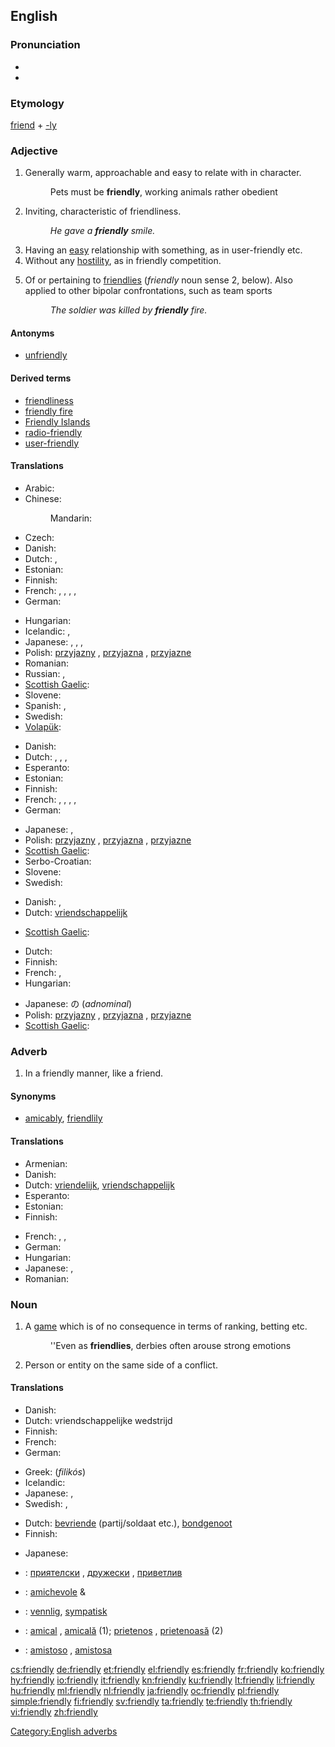 ==English==

===Pronunciation===
* {{IPA|/frˈɛndli/}}
* {{audio|en-us-friendly.ogg|Audio (US)}}

===Etymology===
[[friend]] + [[-ly]]

===Adjective===
{{en-adj|'''more friendly''' or '''[[friendlier]]'''|'''most friendly''' or '''[[friendliest]]'''}}

# Generally warm, approachable and easy to relate with in character.
#: Pets must be '''friendly''', working animals rather obedient
# Inviting, characteristic of friendliness.
#: ''He gave a '''friendly''' smile.''
# Having an [[easy]] relationship with something, as in user-friendly etc.
# Without any [[hostility]], as in friendly competition.
# {{military}} Of or pertaining to [[friendlies]] (''friendly'' noun sense 2, below). Also applied to other bipolar confrontations, such as team sports
#: ''The soldier was killed by '''friendly''' fire.''

====Antonyms====
* [[unfriendly]]

====Derived terms====
* [[friendliness]]
* [[friendly fire]]
* [[Friendly Islands]]
* [[radio-friendly]]
* [[user-friendly]]

====Translations====
{{trans-top|warm, approachable}}
* Arabic: {{t-|ar|لطيف|tr=laTiif}}
* Chinese:
*: Mandarin: {{t-|cmn|友好|tr=yǒuhǎo|sc=Hani}}
* Czech: {{t-|cs|přátelský|m}}
* Danish: {{t-|da|venlig}}
* Dutch: {{t+|nl|vriendelijk}}, {{t+|nl|hartelijk}}
* Estonian: {{t-|et|sõbralik}}
* Finnish: {{t+|fi|ystävällinen}}
* French: {{t+|fr|amical|m}}, {{t+|fr|amicale|f}}, {{t+|fr|aimable|m|f}}, {{t+|fr|gentil|m}}, {{t+|fr|gentille|f}}
* German: {{t+|de|freundlich}}
{{trans-mid}}
* Hungarian: {{t+|hu|barátságos}}
* Icelandic: {{t+|is|vingjarnlegur}},  {{t+|is|vinalegur}}
* Japanese: {{t-|ja|親切な|tr=''shinsetsuna''}}, {{t|ja|愛想のよい|tr=''aisō no yoi''}}, {{t|ja|人当たりのよい|tr=''hitoatari no yoi''}},
* Polish: [[przyjazny]] {{m}}, [[przyjazna]] {{f}}, [[przyjazne]] {{n}}
* Romanian: {{t-|ro|prietenos}}
* Russian: {{t|ru|дружелюбный|tr=druželjúbnyj}},  {{t|ru|приветливый|tr=privétlivyj}}
* [[Scottish Gaelic]]: {{t-|gd|càirdeil|xs=Scottish Gaelic}}
* Slovene: {{t+|sl|prijateljski|alt=prijáteljski}}
* Spanish: {{t|es|amistoso|m}}, {{t|es|amistosa|f}}
* Swedish: {{t+|sv|vänlig}}
* [[Volapük]]: {{t|vo|flenöfik}}
{{trans-bottom}}

{{trans-top|characteristic of friendliness}}
* Danish: {{t-|da|venlig}}
* Dutch: {{t+|nl|vriendelijk}}, {{t+|nl|sympathiek}}, {{t+|nl|aangenaam}}, {{t+|nl|vriendschappelijk}}
* Esperanto: {{t-|eo|amika|xs=Esperanto}}
* Estonian: {{t-|et|sõbralik}}
* Finnish: {{t+|fi|ystävällinen}}
* French: {{t+|fr|amical|m}}, {{t+|fr|amicale|f}}, {{t+|fr|aimable|m|f}}, {{t+|fr|gentil|m}}, {{t+|fr|gentille|f}}
* German: {{t+|de|freundlich}}
{{trans-mid}}
* Japanese: {{t|ja|気さくな|tr=''kisakuna''}}, {{t|ja|友好的な|tr=''yūkōtekina''}}
* Polish: [[przyjazny]] {{m}}, [[przyjazna]] {{f}}, [[przyjazne]] {{n}}
* [[Scottish Gaelic]]: {{t-|gd|càirdeil|xs=Scottish Gaelic}}
* Serbo-Croatian: {{tø|sh|prijateljski|sc=Cyrl|xs=Serbo-Croatian}}
* Slovene: {{t+|sl|prijateljski|alt=prijáteljski}}
* Swedish: {{t+|sv|vänlig}}
{{trans-bottom}}

{{trans-top|without hostility}}
* Danish: {{t|da|venligsindet}},  {{t|da|venskabelig}}
* Dutch: [[vriendschappelijk]]
{{trans-mid}}
* [[Scottish Gaelic]]: {{t-|gd|càirdeil|xs=Scottish Gaelic}}
{{trans-bottom}}

{{trans-top|pertaining to friendlies in the conflict sense}}
* Dutch: {{t+|nl|bevriend}}
* Finnish: {{t+|fi|oma}}
* French: {{t+|fr|allié|m}}, {{t+|fr|alliée|f}}
* Hungarian: {{t-|hu|baráti}}
{{trans-mid}}
* Japanese: {{t-|ja|味方|tr=''mikata''}}の (''adnominal'')
* Polish: [[przyjazny]] {{m}}, [[przyjazna]] {{f}}, [[przyjazne]] {{n}}
* [[Scottish Gaelic]]: {{t-|gd|càirdeil|xs=Scottish Gaelic}}
{{trans-bottom}}

===Adverb===
{{en-adv}}

# In a friendly manner, like a friend.

====Synonyms====
* [[amicably]], [[friendlily]]

====Translations====
{{trans-top|in a friendly manner}}
* Armenian: {{t-|hy|ընկերաբար}}
* Danish: {{t|da|venligt}}
* Dutch: [[vriendelijk]], [[vriendschappelijk]]
* Esperanto: {{t-|eo|amike|xs=Esperanto}}
* Estonian: {{t|et|sõbralikult}}
* Finnish: {{t+|fi|ystävällinen|alt=ystävällisesti}}
{{trans-mid}}
* French: {{t+|fr|amicalement}}, {{t+|fr|aimablement}}, {{t+|fr|gentiment}}
* German: {{t+|de|freundlich}}
* Hungarian: {{t+|hu|barátságosan}}
* Japanese: {{t|ja|友好的に|tr=yūkōtekini}}, {{t|ja|気さくに|tr=kisakuni}}
* Romanian: {{t-|ro|prieteneşte}}
{{trans-bottom}}

===Noun===
{{en-noun|friendlies}}

# {{sport}} A [[game]] which is of no consequence in terms of ranking, betting etc.
#: ''Even as '''friendlies''', derbies often arouse strong emotions
# Person or entity on the same side of a conflict.

====Translations====
{{trans-top|(''sports'') game}}
* Danish: {{t|da|venskabskamp|c}}
* Dutch: vriendschappelijke wedstrijd
* Finnish: {{t-|fi|ystävyysottelu}}
* French: {{t|fr|match amical|m}}
* German: {{t+|de|Freundschaftsspiel|n}}
{{trans-mid}}
* Greek: {{t+|el|φιλικός|m}} (''filikós'')
* Icelandic: {{t|is|vináttuleikur|m}}
* Japanese: {{t|ja|親善試合|tr=''shinzenjiai''}}, {{t|ja|フレンドシップマッチ|tr=''furendoshippu macchi''}}
* Swedish: {{t|sv|träningsmatch|c}}, {{t|sv|vänskapsmatch|c}}
{{trans-bottom}}

{{trans-top|someone of the same side}}
* Dutch: [[bevriende]] (partij/soldaat etc.), [[bondgenoot]] {{m}}
* Finnish: {{t+|fi|oma}}
{{trans-mid}}
* Japanese: {{t-|ja|味方|tr=''mikata''}}
{{trans-bottom}}

{{checktrans-top}}
* {{ttbc|Bulgarian}}: [[приятелски]] {{m}}, [[дружески]] {{m}}, [[приветлив]] {{m}}
* {{ttbc|Italian}}: [[amichevole]] {{m}} & {{f}}
{{trans-mid}}
* {{ttbc|Norwegian}}: [[vennlig]], [[sympatisk]]
* {{ttbc|Romanian}}: [[amical]] {{m}}, [[amicală]] {{f}} (1); [[prietenos]] {{m}}, [[prietenoasă]] {{f}} (2)
* {{ttbc|Spanish}}: [[amistoso]] {{m}}, [[amistosa]] {{f}}
{{trans-bottom}}

[[Category:English adverbs]]

[[cs:friendly]]
[[de:friendly]]
[[et:friendly]]
[[el:friendly]]
[[es:friendly]]
[[fr:friendly]]
[[ko:friendly]]
[[hy:friendly]]
[[io:friendly]]
[[it:friendly]]
[[kn:friendly]]
[[ku:friendly]]
[[lt:friendly]]
[[li:friendly]]
[[hu:friendly]]
[[ml:friendly]]
[[nl:friendly]]
[[ja:friendly]]
[[oc:friendly]]
[[pl:friendly]]
[[simple:friendly]]
[[fi:friendly]]
[[sv:friendly]]
[[ta:friendly]]
[[te:friendly]]
[[th:friendly]]
[[vi:friendly]]
[[zh:friendly]]
